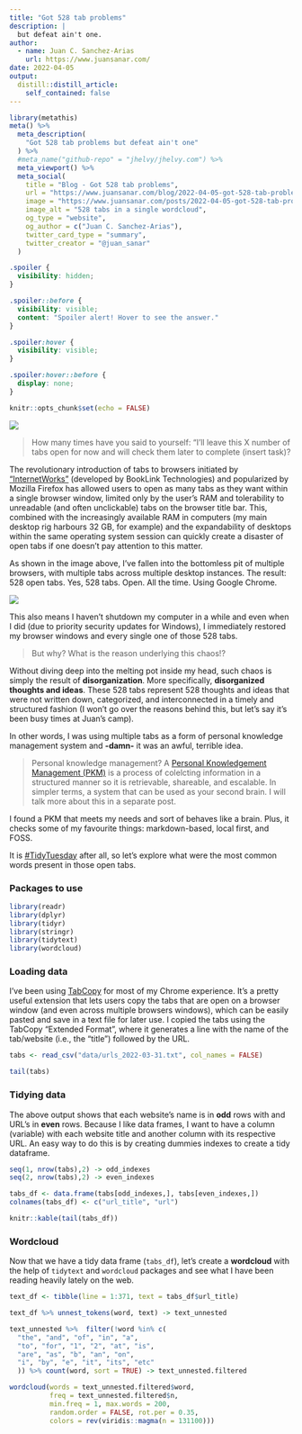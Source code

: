 ```yaml
---
title: "Got 528 tab problems"
description: |
  but defeat ain't one.
author:
  - name: Juan C. Sanchez-Arias
    url: https://www.juansanar.com/
date: 2022-04-05
output:
  distill::distill_article:
    self_contained: false
---
```


```r
library(metathis)
meta() %>%
  meta_description(
    "Got 528 tab problems but defeat ain't one"
  ) %>%
  #meta_name("github-repo" = "jhelvy/jhelvy.com") %>%
  meta_viewport() %>%
  meta_social(
    title = "Blog - Got 528 tab problems",
    url = "https://www.juansanar.com/blog/2022-04-05-got-528-tab-problems",
    image = "https://www.juansanar.com/posts/2022-04-05-got-528-tab-problems/img/wordcloud-1.png",
    image_alt = "528 tabs in a single wordcloud",
    og_type = "website",
    og_author = c("Juan C. Sanchez-Arias"),
    twitter_card_type = "summary",
    twitter_creator = "@juan_sanar"
  )
```

```css
.spoiler {
  visibility: hidden;
}

.spoiler::before {
  visibility: visible;
  content: "Spoiler alert! Hover to see the answer."
}

.spoiler:hover {
  visibility: visible;
}

.spoiler:hover::before {
  display: none;
}
```

```r
knitr::opts_chunk$set(echo = FALSE)
```

![](img/2022-03-28-22-28-54.png)

> How many times have you said to yourself: "I'll leave this X number of tabs open for now and will check them later to complete (insert task)?

The revolutionary introduction of tabs to browsers initiated by ["InternetWorks"](https://www.makeuseof.com/tag/which-browser-invented-tabs-3-common-myths-debunked/) (developed by BookLink Technologies) and popularized by Mozilla Firefox has allowed users to open as many tabs as they want within a single browser window, limited only by the user's RAM and tolerability to unreadable (and often unclickable) tabs on the browser title bar. This, combined with the increasingly available RAM in computers (my main desktop rig harbours 32 GB, for example) and the expandability of desktops within the same operating system session can quickly create a disaster of open tabs if one doesn't pay attention to this matter.

As shown in the image above, I've fallen into the bottomless pit of multiple browsers, with multiple tabs across multiple desktop instances. The result: 528 open tabs. Yes, 528 tabs. Open. All the time. Using Google Chrome.

![](https://tl360.b-cdn.net/wp-content/uploads/2016/11/Simple-Hacks-And-Best-Tools-To-Limit-Memory-Usage-In-Google-Chrome-1200x720.jpg)

This also means I haven't shutdown my computer in a while and even when I did (due to priority security updates for Windows), I immediately restored my browser windows and every single one of those 528 tabs. 

> But why? What is the reason underlying this chaos!?

Without diving deep into the melting pot inside my head, such chaos is simply the result of **disorganization**. More specifically, **disorganized thoughts and ideas**. These 528 tabs represent 528 thoughts and ideas that were not written down, categorized, and interconnected in a timely and structured fashion (I won't go over the reasons behind this, but let's say it's been busy times at Juan's camp). 

In other words, I was using multiple tabs as a form of personal knowledge management system and **-damn-** it was an awful, terrible idea.

> Personal knowledge management? A [Personal Knowledgement Management (PKM)](https://en.wikipedia.org/wiki/Personal_knowledge_management) is a process of colelcting information in a structured manner so it is retrievable, shareable, and escalable. In simpler terms, a system that can be used as your second brain. I will talk more about this in a separate post.

<p class = "spoiler">I found a PKM that meets my needs and sort of behaves like a brain. Plus, it checks some of my favourite things: markdown-based, local first, and FOSS.</p>

It is [#TidyTuesday](https://twitter.com/hashtag/tidytuesday?src=hashtag_click) after all, so let's explore what were the most common words present in those open tabs.

### Packages to use

```r
library(readr)
library(dplyr)
library(tidyr)
library(stringr)
library(tidytext)
library(wordcloud)
```
### Loading data

I've been using [TabCopy](https://chrome.google.com/webstore/detail/tabcopy/micdllihgoppmejpecmkilggmaagfdmb) for most of my Chrome experience. It's a pretty useful extension that lets users copy the tabs that are open on a browser window (and even across multiple browsers windows), which can be easily pasted and save in a text file for later use. 
I copied the tabs using the TabCopy "Extended Format", where it generates a line with the name of the tab/website (i.e., the "title") followed by the URL.

```r
tabs <- read_csv("data/urls_2022-03-31.txt", col_names = FALSE)

tail(tabs)
```

### Tidying data

The above output shows that each website's name is in **odd** rows with and URL's in **even** rows. Because I like data frames, I want to have a column (variable) with each website title and another column with its respective URL. An easy way to do this is by creating dummies indexes to create a tidy dataframe. 

```r
seq(1, nrow(tabs),2) -> odd_indexes
seq(2, nrow(tabs),2) -> even_indexes

tabs_df <- data.frame(tabs[odd_indexes,], tabs[even_indexes,])
colnames(tabs_df) <- c("url_title", "url")

knitr::kable(tail(tabs_df))
```

### Wordcloud

Now that we have a tidy data frame (`tabs_df`), let's create a **wordcloud** with the help of `tidytext` and `wordcloud` packages and see what I have been reading heavily lately on the web.

```r
text_df <- tibble(line = 1:371, text = tabs_df$url_title)

text_df %>% unnest_tokens(word, text) -> text_unnested

text_unnested %>%  filter(!word %in% c(
  "the", "and", "of", "in", "a",
  "to", "for", "1", "2", "at", "is",
  "are", "as", "b", "an", "on",
  "i", "by", "e", "it", "its", "etc"
  )) %>% count(word, sort = TRUE) -> text_unnested.filtered

wordcloud(words = text_unnested.filtered$word,
          freq = text_unnested.filtered$n, 
          min.freq = 1, max.words = 200, 
          random.order = FALSE, rot.per = 0.35, 
          colors = rev(viridis::magma(n = 131100)))
```